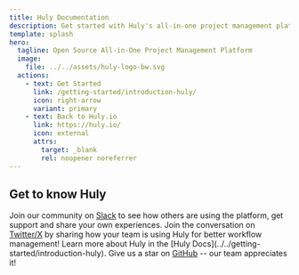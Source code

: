 ```yaml
---
title: Huly Documentation
description: Get started with Huly's all-in-one project management platform.
template: splash
hero:
  tagline: Open Source All-in-One Project Management Platform
  image:
    file: ../../assets/huly-logo-bw.svg
  actions:
    - text: Get Started
      link: /getting-started/introduction-huly/
      icon: right-arrow
      variant: primary
    - text: Back to Huly.io
      link: https://huly.io/
      icon: external
      attrs:
        target: _blank
        rel: noopener noreferrer
---
```



## Get to know Huly

<CardGrid stagger>
	<Card title="Join the Community" icon="slack">
		Join our community on <a href="https://hulycommunity.slack.com/join/shared_invite/zt-29kl7zmwz-2b3RRVTiWhhtAwzHjBm3Wg#/shared-invite/email" target="_blank" rel="noopener noreferrer">Slack</a> to see how others are using the platform, get support and share your own experiences.
	</Card>
	<Card title="Share how your team is using Huly" icon="x.com">
		Join the conversation on <a href="https://twitter.com/huly_io" target="_blank" rel="noopener noreferrer">Twitter/X</a> by sharing how your team is using Huly for better workflow management!
	</Card>
	<Card title="Read the docs" icon="open-book">
		Learn more about Huly in the [Huly Docs](../../getting-started/introduction-huly).
	</Card>
	<Card title="Give Huly a star!" icon="github">
		Give us a star on <a href="https://github.com/hcengineering/platform" target="_blank" rel="noopener noreferrer">GitHub</a> -- our team appreciates it!
	</Card>
</CardGrid>
